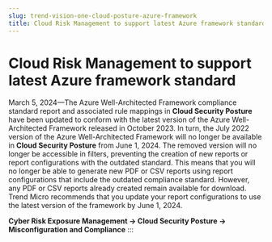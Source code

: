 ```yaml
---
slug: trend-vision-one-cloud-posture-azure-framework
title: Cloud Risk Management to support latest Azure framework standard
---
```

# Cloud Risk Management to support latest Azure framework standard

March 5, 2024—The Azure Well-Architected Framework compliance standard report and associated rule mappings in **Cloud Security Posture** have been updated to conform with the latest version of the Azure Well-Architected Framework released in October 2023. In turn, the July 2022 version of the Azure Well-Architected Framework will no longer be available in **Cloud Security Posture** from June 1, 2024. The removed version will no longer be accessible in filters, preventing the creation of new reports or report configurations with the outdated standard. This means that you will no longer be able to generate new PDF or CSV reports using report configurations that include the outdated compliance standard. However, any PDF or CSV reports already created remain available for download. Trend Micro recommends that you update your report configurations to use the latest version of the framework by June 1, 2024.

**Cyber Risk Exposure Management → Cloud Security Posture → Misconfiguration and Compliance**
:::
